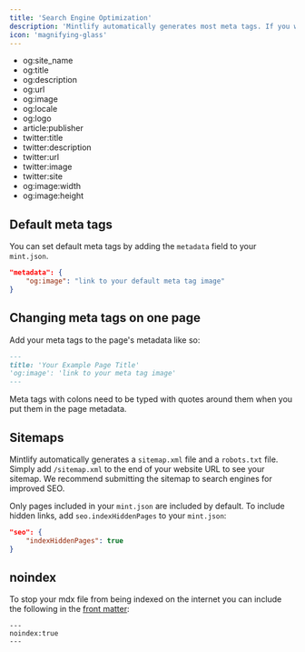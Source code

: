 ```yaml
---
title: 'Search Engine Optimization'
description: 'Mintlify automatically generates most meta tags. If you want to customize them, you can set default values in mint.json or change them per page.'
icon: 'magnifying-glass'
---
```


<Accordion title="Supported Meta Tags">

- og:site_name
- og:title
- og:description
- og:url
- og:image
- og:locale
- og:logo
- article:publisher
- twitter:title
- twitter:description
- twitter:url
- twitter:image
- twitter:site
- og:image:width
- og:image:height

</Accordion>

## Default meta tags

You can set default meta tags by adding the `metadata` field to your `mint.json`.

```json
"metadata": {
    "og:image": "link to your default meta tag image"
}
```

## Changing meta tags on one page

Add your meta tags to the page's metadata like so:

```md
---
title: 'Your Example Page Title'
'og:image': 'link to your meta tag image'
---
```

<Warning>

Meta tags with colons need to be typed with quotes around them when you put them in the page metadata.

</Warning>

## Sitemaps

Mintlify automatically generates a `sitemap.xml` file and a `robots.txt` file. Simply add `/sitemap.xml` to the end of your website URL to see your sitemap. We recommend submitting the sitemap to search engines for improved SEO.

Only pages included in your `mint.json` are included by default. To include hidden links, add `seo.indexHiddenPages` to your `mint.json`:

```json
"seo": {
    "indexHiddenPages": true
}
```

## noindex

To stop your mdx file from being indexed on the internet you can include the following in the [front matter](page.mdx):

```
---
noindex:true
---
```